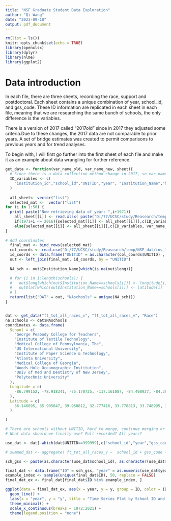 ```yaml
---
title: "NSF Graduate Student Data Exploration"
author: "Qi Wang"
date: "2023-09-18"
output: pdf_document
---
```


```r
rm(list = ls())
knitr::opts_chunk$set(echo = TRUE)
library(openxlsx)
library(dplyr)
library(nlme)
library(ggplot2)
```

# Data introduction

In each file, there are three sheets, recording the race, support and postdoctoral. Each sheet contains a unique combination of year, school_id, and gss_code. These ID information are replicated in each sheet in each file, meaning that we are researching the same bunch of schools, the only difference is the variables. 

There is a version of 2017 called "2017old" since in 2017 they adjusted some criteria.Due to these changes, the 2017 data are not comparable to prior years. A set of bridge estimates was created to permit comparisons to previous years and for trend analyses.

To begin with, I will first go further into the first sheet of each file and make it as an example about data wrangling for further reference.

```r
get_data <- function(var_name_old, var_name_new, sheet){
  # Since there is a data collection method change in 2017, so var_name_old should be the previous variable name, and the var_name_new should be the name after 2017. There is a sheet recording the equivalent names for them.
  ID_variables <- c(
    "institution_id","school_id","UNITID","year", "Institution_Name","hdg_inst","toc_code", "institution_state", "hbcu_flag","land_grant_flag","carnegie_code_1994","carnegie_code_2005","carnegie_code_2010","carnegie_code_2015","full_school_name","school_name","school_zip","school_type_code","gss_code","hdg_code"
  )
  
  all_sheet<- vector("list")
  selected_mat <-  vector("list")
for (i in 1:50) {
  print( paste("Now retrieving data of year: ",i+1971))
    all_sheet[[i]] <- read.xlsx( paste("D:/77/UCSC/study/Reasearch/temp/NSF_dat/NSF_grad/gss",1971+i,"_Code.xlsx", sep = ""), sheet = sheet)
    if(1971+i <= 2016){selected_mat[[i]] <- all_sheet[[i]][,c(ID_variables, var_name_old)]}
    else{selected_mat[[i]] <- all_sheet[[i]][,c(ID_variables, var_name_new)]}
}
  
# Add coordinates
  final_mat <- bind_rows(selected_mat)
  col_coords <- read.csv("D:/77/UCSC/study/Reasearch/temp/NSF_dat/ins_loc.csv", header = TRUE)
  id_coords <- data.frame("UNITID" = as.character(col_coords$UNITID) , "long" = as.numeric(col_coords$LONGITUDE), "lat" = as.numeric(col_coords$LATITUDE))
  out <- left_join(final_mat, id_coords, by = "UNITID")
  
  NA_sch <- out$Institution_Name[which(is.na(out$long))]

  # for (i in 1:length(schools)) {
  #   out$long[which(out$Institution_Name==schools[i])] <- longitude[i]
  #   out$lat[which(out$Institution_Name==schools[i])] <- latitude[i]
  # }
  return(list("DAT" = out, "NAschools" = unique(NA_sch)))
}


dat <- get_data("ft_tot_all_races_v", "ft_tot_all_races_v", "Race")
na.schools <- dat$NAschools
coordinates <- data.frame(
  School = c(
    "George Peabody College for Teachers",
    "Institute of Textile Technology",
    "Medical College of Pennsylvania, The",
    "US International University",
    "Institute of Paper Science & Technology",
    "Atlanta University",
    "Medical College of Georgia",
    "Woods Hole Oceanographic Institution",
    "Univ of Med and Dentistry of New Jersey",
    "Polytechnic University"
  ),
  Longitude = c(
    -86.799152, -78.918341, -75.170725, -117.161087, -84.408927, -84.381822, -82.331129, -70.645207, -74.176053, -73.986827
  ),
  Latitude = c(
    36.146895, 35.905047, 39.958812, 32.777416, 33.778813, 33.748995, 33.474349, 41.527565, 40.730610, 40.694185
  )

)

# There are schools without UNITID, hard to merge, continue merging or omit them?
# What data should we finally use? Full recorded? All years?

```

```r
use_dat <- dat[-which(dat$UNITID==999999),c("school_id","year","gss_code","ft_tot_all_races_v")]

# summed_dat <- aggregate( ft_tot_all_races_v ~  school_id + gss_code + year, data = use_dat, FUN = function(x) sum(x, na.rm = TRUE))

sch_gss <- paste(as.character(use_dat$school_id), as.character(use_dat$gss_code))

final_dat <- data.frame("ID" = sch_gss, "year" = as.numeric(use_dat$year), "y" = as.numeric(use_dat$ft_tot_all_races_v))
example_index <- sample(unique(final_dat$ID), 50, replace = FALSE)
final_dat_ex <- final_dat[final_dat$ID %in% example_index, ]
```


```r
ggplot(data = final_dat_ex, aes(x = year, y = y, group = ID, color = ID)) +
  geom_line() +
  labs(x = "year", y = "y", title = "Time Series Plot by School ID and GSS Code") +
  theme_minimal() + 
  scale_x_continuous(breaks = 1972:2021) + 
  theme(legend.position = "none")


```






